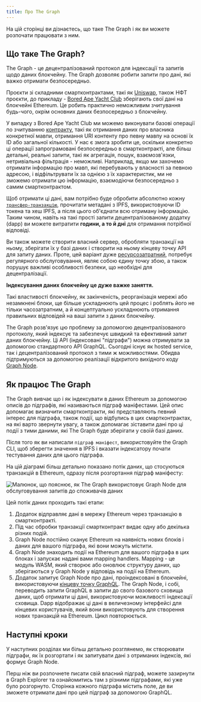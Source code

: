 ```yaml
---
title: Про The Graph
---
```


На цій сторінці ви дізнаєтесь, що таке The Graph і як ви можете розпочати працювати з ним.

## Що таке The Graph?

The Graph - це децентралізований протокол для індексації та запитів щодо даних блокчейну. The Graph дозволяє робити запити про дані, які важко отримати безпосередньо.

Проєкти зі складними смартконтрактами, такі як [Uniswap](https://uniswap.org/), також НФТ проєкти, до прикладу - [Bored Ape Yacht Club](https://boredapeyachtclub.com/) зберігають свої дані на блокчейні Ethereum. Це робить практично неможливим зчитування будь-чого, окрім основних даних безпосередньо з блокчейну.

У випадку з Bored Ape Yacht Club ми можемо виконувати базові операції по зчитуванню [контракту](https://etherscan.io/address/0xbc4ca0eda7647a8ab7c2061c2e118a18a936f13d#code), такі як отримання даних про власника конкретної мавпи, отримання URI контенту про певну мавпу на основі їх ID або загальної кількості. У нас є змога зробити це, оскільки конкретно ці операції запрограмовані безпосередньо в смартконтракті, але більш детальні, реальні запити, такі як агрегація, пошук, взаємозв'язки, нетривіальна фільтрація - неможливі. Наприклад, якщо ми захочемо отримати інформацію про мавп, які перебувають у власності за певною адресою, і відфільтрувати їх за однією з їх характеристик, ми не зможемо отримати цю інформацію, взаємодіючи безпосередньо з самим смартконтрактом.

Щоб отримати ці дані, вам потрібно буде обробити абсолютно кожну [`трансфер-транзакцію`](https://etherscan.io/address/0xbc4ca0eda7647a8ab7c2061c2e118a18a936f13d#code#L1746), прочитати метадані з IPFS, використовуючи ID токена та хеш IPFS, а після цього об'єднати всю отриману інформацію. Таким чином, навіть на такі прості запити децентралізованому додатку (dapp) ви можете витратити **години, а то й дні** для отримання потрібної відповіді.

Ви також можете створити власний сервер, обробляти транзакції на ньому, зберігати їх у базі даних і створити на ньому кінцеву точку API для запиту даних. Проте, цей варіант дуже [ресурсозатратний](/network/benefits/), потребує регулярного обслуговування, являє собою єдину точку збою, а також порушує важливі особливості безпеки, що необхідні для децентралізації.

**Індексування даних блокчейну це дуже важке заняття.**

Такі властивості блокчейну, як закінченість, реорганізація мережі або незамкнені блоки, ще більше ускладнюють цей процес і роблять його не тільки часозатратним, а й концептуально ускладнюють отримання правильних відповідей на ваші запити з даних блокчейну.

The Graph розв'язує цю проблему за допомогою децентралізованого протоколу, який індексує та забезпечує швидкий та ефективний запит даних блокчейну. Ці API (індексовані "підграфи") можна отримувати за допомогою стандартного API GraphQL. Сьогодні існує як hosted service, так і децентралізований протокол з тими ж можливостями. Обидва підтримуються за допомогою реалізації відкритого вихідного коду [Graph Node](https://github.com/graphprotocol/graph-node).

## Як працює The Graph

The Graph вивчає що і як індексувати в даних Ethereum за допомогою описів до підграфів, які називаються підграф маніфестами. Цей опис допомагає визначити смартконтракти, які представляють певний інтерес для підграфа, також події, що відбулись в цих смартконтрактах, на які варто звернути увагу, а також допомагає зіставити дані про ці події з тими даними, які The Graph буде зберігати у своїй базі даних.

Після того як ви написали `підграф маніфест`, використовуйте the Graph CLI, щоб зберегти значення в IPFS і вказати індексатору почати тестування даних для цього підграфа.

На цій діаграмі більш детально показано потік даних, що стосуються транзакцій в Ethereum, одразу після розгортання підграф маніфесту:

![Малюнок, що пояснює, як The Graph використовує Graph Node для обслуговування запитів до споживачів даних](/img/graph-dataflow.png)

Цей потік даних проходить такі етапи:

1. Додаток відправляє дані в мережу Ethereum через транзакцію в смартконтракті.
2. Під час обробки транзакції смартконтракт видає одну або декілька різних подій.
3. Graph Node постійно сканує Ethereum на наявність нових блоків і даних для вашого підграфа, які вони можуть містити.
4. Graph Node знаходить події на Ethereum для вашого підграфа в цих блоках і запускає надані вами mapping handlers. Mapping - це модуль WASM, який створює або оновлює структуру даних, що зберігаються у Graph Node у відповідь на події на Ethereum.
5. Додаток запитує Graph Node про дані, проіндексовані в блокчейні, використовуючи [кінцеву точку GraphQL](https://graphql.org/learn/). The Graph Node, і собі, переводить запити GraphQL в запити до свого базового сховища даних, щоб отримати ці дані, використовуючи можливості індексації сховища. Dapp відображає ці дані в величезному інтерфейсі для кінцевих користувачів, який вони використовують для створення нових транзакцій на Ethereum. Цикл повторюється.

## Наступні кроки

У наступних розділах ми більш детально розглянемо, як створювати підграфи, як їх розгортати і як запитувати дані з отриманих індексів, які формує Graph Node.

Перш ніж ви розпочнете писати свій власний підграф, можете зазирнути в Graph Explorer та ознайомитись там з різними підграфами, які уже було розгорнуто. Сторінка кожного підграфа містить поле, де ви зможете отримати дані про цей підграф за допомогою GraphQL.
